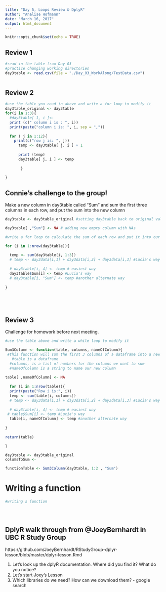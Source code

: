 ```yaml
---
title: "Day 5, Loops Review & DplyR"
author: "Analise Hofmann"
date: "March 16, 2017"
output: html_document
---
```


```r
knitr::opts_chunk$set(echo = TRUE)
```

## Review 1

```r
#read in the table from Day 03
#practice changing working directories
day3table <- read.csv(file = "./Day_03_WorkAlong/TestData.csv")



```


## Review 2

```r
#use the table you read in above and write a for loop to modify it
day3table_original <- day3table
for(i in 1:3){ 
  #day3table[ 1, i ]<- 
  print (c(" column i is : ", i))  
  print(paste("column i is: ", i, sep = ","))
  
  for ( j in 1:12){ 
    print(c("row j is: ", j))
      temp <- day3table[ j, i ] + 1 
     
      print (temp)
      day3table[ j, i ] <- temp
      
       }
  
}
```

## Connie's challenge to the group! 
Make a new column in day3table called "Sum" and sum the first three columns in each row, and put the sum into the new column
```r
day3table <- day3table_original #setting day3table back to original values

day3table[ ,"Sum"] <- NA # adding new empty column with NAs

#write a for loop to calculate the sum of each row and put it into our new column

for (i in 1:nrow(day3table)){
  
  temp <- sum(day3table[i, 1:3])
  # temp <- day3data[i,1] + day3data[i,2] + day3data[i,3] #Lucia's way
  
  # day3table[i, 4] <- temp # easiest way 
  day3table$Sum[i] <- temp #Lucia's way
  # day3table[i, "Sum"] <- temp #another alternate way
  
}






```

## Review 3
Challenge for homework before next meeting.
```r
#use the table above and write a while loop to modify it

Sum3Column <- function(table, columns, nameOfColumn){
 #this function will sum the first 3 columns of a dataframe into a new column
   #table is a dataframe 
  #columns, is a list of numbers for the columns we want to sum
  #nameOfColumn is a string to name our new column
  
table[ ,nameOfColumn] <- NA  
  
  for (i in 1:nrow(table)){
  print(paste("Row i is:", i))
  temp <- sum(table[i, columns])
  # temp <- day3data[i,1] + day3data[i,2] + day3data[i,3] #Lucia's way
  
  # day3table[i, 4] <- temp # easiest way 
 # table$Sum[i] <- temp #Lucia's way
  table[i, nameOfColumn] <- temp #another alternate way
  
}
  
return(table)

}

day3table <- day3table_original
columsToSum <- 

functionTable <- Sum3Column(day3table, 1:2 , "Sum")

```

# Writing a function

```r
#writing a function





```


## DplyR walk through from @JoeyBernhardt in UBC R Study Group
https://github.com/JoeyBernhardt/RStudyGroup-dplyr-lesson/blob/master/dplyr-lesson.Rmd

1. Let's look up the dplyR documentation. Where did you find it? What do you notice?
2. Let's start Joey's Lesson
3. Which libraries do we need? How can we download them? - google search

```r





```

